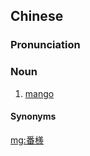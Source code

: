 ==Chinese==
{{zh-forms|alt=番吮,番蒜}}

===Pronunciation===
{{zh-pron
|h=pfs=fân-son
|md=huăng-suông
|cat=n
}}

===Noun===
{{zh-noun}}

# {{lb|zh|Hakka|Min Dong}} [[mango]]

====Synonyms====
{{zh-dial|芒果}}

[[mg:番檨]]